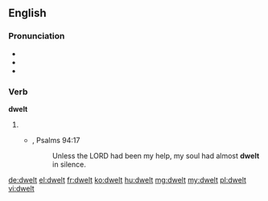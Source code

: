 ==English==

===Pronunciation===
* {{IPA|/ˈdwɛlt/}}
* {{audio|en-us-dwelt.ogg|Audio (US)}}
* {{rhymes|ɛlt}}

===Verb===
'''dwelt'''

# {{past of|dwell}}
#* {{RQ:Authorized Version}}, Psalms 94:17
#*: Unless the LORD had been my help, my soul had almost '''dwelt''' in silence.

[[de:dwelt]]
[[el:dwelt]]
[[fr:dwelt]]
[[ko:dwelt]]
[[hu:dwelt]]
[[mg:dwelt]]
[[my:dwelt]]
[[pl:dwelt]]
[[vi:dwelt]]